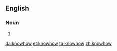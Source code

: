 ==English==

===Noun===
{{en-noun|-}}
# {{alternative spelling of|know-how}}

[[da:knowhow]]
[[et:knowhow]]
[[ta:knowhow]]
[[zh:knowhow]]